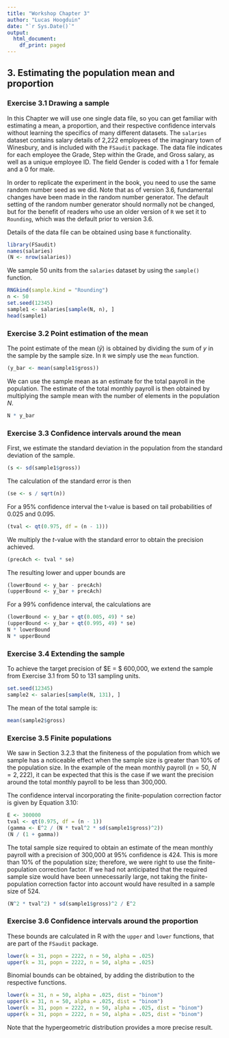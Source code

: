 ```yaml
---
title: "Workshop Chapter 3"
author: "Lucas Hoogduin"
date: "`r Sys.Date()`"
output:
  html_document:
    df_print: paged
---
```


## 3. Estimating the population mean and proportion

### Exercise 3.1 Drawing a sample

In this Chapter we will use one single data file, so you can get familiar with estimating a mean, a proportion, and their respective confidence intervals without learning the specifics of many different datasets. The `salaries` dataset contains salary details of 2,222 employees of the imaginary town of Winesbury, and is included with the `FSaudit` package. The data file indicates for each employee the Grade, Step within the Grade, and Gross salary, as well as a unique employee ID. The field Gender is coded with a 1 for female and a 0 for male.

In order to replicate the experiment in the book, you need to use the same random number seed as we did. Note that as of version 3.6, fundamental changes have been made in the random number generator. The default setting of the random number generator should normally not be changed, but for the benefit of readers who use an older version of `R` we set it to `Rounding`, which was the default prior to version 3.6.

Details of the data file can be obtained using base `R` functionality.

```r
library(FSaudit)
names(salaries)
(N <- nrow(salaries))
```
We sample 50 units from the `salaries` dataset by using the `sample()` function.

```r
RNGkind(sample.kind = "Rounding")
n <- 50
set.seed(12345)
sample1 <- salaries[sample(N, n), ]
head(sample1)
```
### Exercise 3.2 Point estimation of the mean

The point estimate of the mean ($\bar{y}$) is obtained by dividing the sum of $y$ in the sample by the sample size. In `R` we simply use the `mean` function.

```r
(y_bar <- mean(sample1$gross))
```
We can use the sample mean as an estimate for the total payroll in the population. The estimate of the total monthly payroll is then obtained by multiplying the sample mean with the number of elements in the population $N$.
```r
N * y_bar
```

### Exercise 3.3 Confidence intervals around the mean

First, we estimate the standard deviation in the population from the standard deviation of the sample.

```r
(s <- sd(sample1$gross))
```

The calculation of the standard error is then

```r
(se <- s / sqrt(n))
```

For a 95% confidence interval the t-value is based on tail probabilities of 0.025 and 0.095.

```r
(tval <- qt(0.975, df = (n - 1)))
```

We multiply the $t$-value with the standard error to obtain the precision achieved.

```r
(precAch <- tval * se)
```

The resulting lower and upper bounds are
```r
(lowerBound <- y_bar - precAch)
(upperBound <- y_bar + precAch)
```

For a 99\% confidence interval, the calculations are

```r
(lowerBound <- y_bar + qt(0.005, 49) * se)
(upperBound <- y_bar + qt(0.995, 49) * se)
N * lowerBound
N * upperBound
```

### Exercise 3.4 Extending the sample

To achieve the target precision of $E = $ 600,000, we extend the sample from Exercise 3.1 from 50 to 131 sampling units.

```r
set.seed(12345)
sample2 <- salaries[sample(N, 131), ]
```

The mean of the total sample is:

```r
mean(sample2$gross)
```

### Exercise 3.5 Finite populations

We saw in Section 3.2.3 that the finiteness of the population from which we sample has a noticeable effect when the sample size is greater than 10\% of the population size. In the example of the mean monthly payroll ($n = 50$, $N = 2,222$), it can be expected that this is the case if we want the precision around the total monthly payroll to be less than 300,000.

The confidence interval incorporating the finite-population correction factor is given by Equation 3.10:

```r
E <- 300000
tval <- qt(0.975, df = (n - 1))
(gamma <- E^2 / (N * tval^2 * sd(sample1$gross)^2))
(N / (1 + gamma))
```

The total sample size required to obtain an estimate of the mean monthly payroll with a precision of 300,000 at 95% confidence is 424. This is more than 10% of the population size; therefore, we were right to use the finite-population correction factor. If we had not anticipated that the required sample size would have been unnecessarily large, not taking the finite-population correction factor into account would have resulted in a sample size of 524.

```r
(N^2 * tval^2) * sd(sample1$gross)^2 / E^2
```

### Exercise 3.6 Confidence intervals around the proportion

These bounds are calculated in R with the `upper` and `lower` functions, that are part of the `FSaudit` package.

```r
lower(k = 31, popn = 2222, n = 50, alpha = .025)
upper(k = 31, popn = 2222, n = 50, alpha = .025)
```

Binomial bounds can be obtained, by adding the distribution to the respective functions.

```r
lower(k = 31, n = 50, alpha = .025, dist = "binom")
upper(k = 31, n = 50, alpha = .025, dist = "binom")
lower(k = 31, popn = 2222, n = 50, alpha = .025, dist = "binom")
upper(k = 31, popn = 2222, n = 50, alpha = .025, dist = "binom")
```
Note that the hypergeometric distribution provides a more precise result.